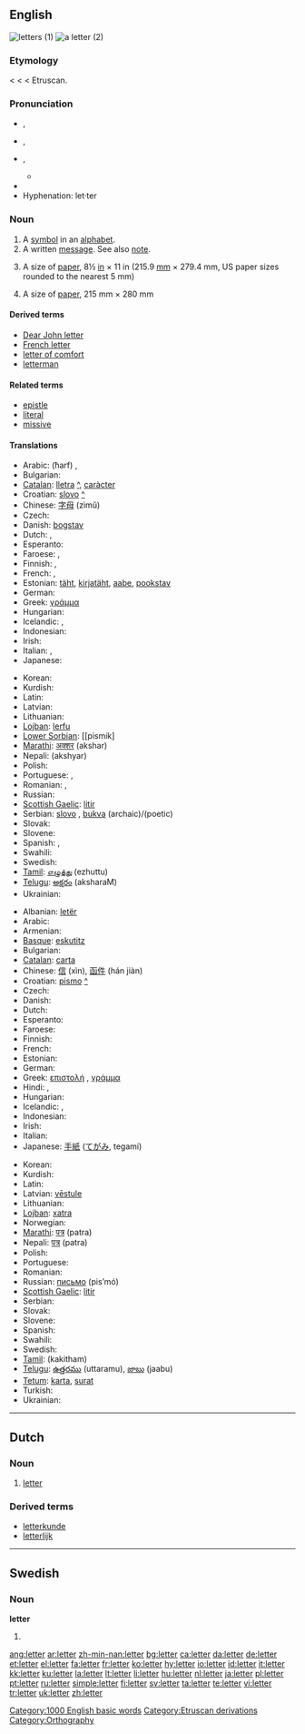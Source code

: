 {{wikipedia|letter (disambiguation)}}
==English==
[[Image:Cursive.svg|thumb|letters (1)]]
[[Image:LeibnizBrief1.jpg|thumb|a letter (2)]]

{{rank|alone|body|point|346|letter|become|became|second}}

===Etymology===
{{ME.}} < {{OF.}} {{term|lettre}} < {{L.}} {{term|littera|lang=la||letter of the alphabet; epistle}} < Etruscan.

===Pronunciation===
* {{a|RP}} {{IPA|/ˈlɛt.ə/}}, {{SAMPA|/"lEt.@/}}
* {{a|AusE}} {{IPA|/ˈlet.ə/}}, {{SAMPA|/"let.@/}}
* {{a|GenAm}} {{IPA|/ˈlɛt.ɚ/}}, {{SAMPA|/"lEt.@`/}}
** {{audio|en-us-letter.ogg|Audio (US)}}
* {{rhymes|ɛtə(r)}}
* Hyphenation: let·ter

===Noun===
{{en-noun}}
{{wikipedia}}

# A [[symbol]] in an [[alphabet]].
# A written [[message]]. See also [[note]].
# {{US|uncountable}} A size of [[paper]], 8½ [[inch|in]] × 11 in (215.9 [[millimetre|mm]] × 279.4 mm, US paper sizes rounded to the nearest 5 mm)
# {{Canada|uncountable}} A size of [[paper]], 215 mm × 280 mm

====Derived terms====
* [[Dear John letter]]
* [[French letter]]
* [[letter of comfort]]
* [[letterman]]

====Related terms====
* [[epistle]]
* [[literal]]
* [[missive]]

====Translations====
{{trans-top|letter of the alphabet}}
* Arabic: {{ARchar|[[حرف|حَرْف]]}} (ħarf) {{m}}, {{ARchar|[[حروف|حُرُوف]]}} {{IPAchar|(ħurúːf)}} {{p}}
* Bulgarian: {{t+|bg|буква|f|tr=búkva|sc=Cyrl}}
* [[Catalan]]: [[lletra]] {{f}} [[:ca:lletra|^]], [[caràcter]]
* Croatian: [[slovo#Croatian|slovo]] {{n}} [[:hr:slovo|^]]
* Chinese: [[字母]] (zìmǔ)
* Czech: {{t+|cs|písmeno|n}}
* Danish: [[bogstav]] {{n|c}}
* Dutch: {{t+|nl|letter|f}}, {{t-|nl|karakter|n}}
* Esperanto: {{t-|eo|litero|xs=Esperanto}}
* Faroese: {{t+|fo|bókstavur|m|xs=Faroese}}, {{t-|fo|stavur|m|xs=Faroese}}
* Finnish: {{t+|fi|kirjain}}, {{t+|fi|aakkonen}}
* French: {{t+|fr|lettre|f}}, {{t+|fr|caractère|m}}
* Estonian: [[täht]], [[kirjatäht]], [[aabe]], [[pookstav]]
* German: {{t+|de|Buchstabe|m}}
* Greek: [[γράμμα]] {{IPAchar|[ˈɣrama]}} {{n}}
* Hungarian: {{t+|hu|betű}}
* Icelandic: {{t+|is|bókstafur|m}}, {{t+|is|stafur|m}}
* Indonesian: {{t+|id|huruf|xs=Indonesian}}
* Irish: {{t-|ga|litir|f|xs=Irish}}
* Italian: {{t+|it|lettera|f}}, {{t+|it|carattere|m}}
* Japanese: {{t+|ja|文字|tr=móji|sc=Jpan}}
{{trans-mid}}
* Korean: {{t+|ko|문자|tr=munja|sc=Hang}}
* Kurdish: {{t+|ku|پیت|sc=KUchar}}
* Latin: {{t+|la|littera}}
* Latvian: {{t-|lv|burts|m|xs=Latvian}}
* Lithuanian: {{t+|lt|raidė|f|xs=Lithuanian}}
* [[Lojban]]: [[lerfu]]
* [[Lower Sorbian]]: [[pismik] {{m}}
* [[Marathi]]: [[अक्शर]] (akshar)
* Nepali: (akshyar)
* Polish: {{t-|pl|litera|f}}
* Portuguese: {{t+|pt|letra|f}}, {{t-|pt|caractér|m}}
* Romanian: {{t-|ro|literă|f}}, {{t-|ro|caracter|n}}
* Russian: {{t+|ru|буква|f|tr=búkva|sc=Cyrl}}
* [[Scottish Gaelic]]: [[litir]] {{f}}
* Serbian: [[slovo]] {{n}}, [[bukva]] {{f}} (archaic)/(poetic)
* Slovak: {{t-|sk|písmeno|n}}
* Slovene: {{t+|sl|črka|f}}
* Spanish: {{t+|es|letra|f}}, {{t+|es|carácter|m}}
* Swahili: {{t-|sw|herufi|xs=Swahili}}
* Swedish: {{t+|sv|bokstav}}
* [[Tamil]]: [[எழுத்து]] (ezhuttu)
* [[Telugu]]: [[అక్షరం]] (aksharaM)
* Ukrainian: {{t-|uk|буква|f|tr=búkva|sc=Cyrl|xs=Ukrainian}}
{{trans-bottom}}

{{trans-top|written message}}
* Albanian: [[letër]]
* Arabic: {{ARchar|[[رسالة|رِسَالَة]]}} {{IPAchar|(risáːla)}} {{f}}
* Armenian: {{t-|hy|նամակ|sc=Hayeren|xs=Armenian}}
* [[Basque]]: [[eskutitz]]
* Bulgarian: {{t+|bg|писмо|n|tr=pismó|sc=Cyrl}}
* [[Catalan]]: [[carta]] {{f}}
* Chinese: [[信]] (xìn), [[函件]] (hán jiàn)
* Croatian: [[pismo#Croatian|pismo]] {{n}} [[:hr:pismo|^]]
* Czech: {{t+|cs|dopis|m}}
* Danish: {{t+|da|brev|n}}
* Dutch: {{t+|nl|brief|m}}
* Esperanto: {{t-|eo|letero|xs=Esperanto}}
* Faroese: {{t-|fo|bræv|n|xs=Faroese}}
* Finnish: {{t+|fi|kirje}}
* French: {{t+|fr|lettre|f}}
* Estonian: {{t-|et|kiri}}
* German: {{t+|de|Brief|m}}
* Greek: [[επιστολή]] {{IPAchar|[e̞ˌpisto̞ˈli]}} {{f}}, [[γράμμα]] {{IPAchar|[ˈɣrama]}} {{n}}
* Hindi: {{t-|hi|पत्र|m|sc=Deva|xs=Hindi}}, {{t-|hi|चिट्टी|f|sc=Deva|xs=Hindi}}
* Hungarian: {{t+|hu|levél}}
* Icelandic: {{t+|is|bréf|n}}, {{t-|is|sendibréf|n}}
* Indonesian: {{t+|id|surat|xs=Indonesian}}
* Irish: {{t-|ga|litir|f|xs=Irish}}
* Italian: {{t+|it|lettera|f}}
* Japanese: [[手紙]] ([[てがみ]], tegamí)
{{trans-mid}}
* Korean: {{t-|ko|편지|tr=pyeonji|sc=Hang}}
* Kurdish: {{t+|ku|نامه‌|sc=KUchar}}
* Latin: {{t-|la|epistula|f}}
* Latvian: [[vēstule]] {{f}}
* Lithuanian: {{t+|lt|laiškas|m|xs=Lithuanian}}
* [[Lojban]]: [[xatra]]
* Norwegian: {{t-|no|brev}}
* [[Marathi]]: [[पत्र]] (patra)
* Nepali: [[पत्र]] (patra)
* Polish: {{t+|pl|list|m}}
* Portuguese: {{t+|pt|carta|f}}
* Romanian: {{t-|ro|scrisoare|f}}
* Russian: [[письмо]] (pis’mó) {{n}}
* [[Scottish Gaelic]]: [[litir]] {{f}}
* Serbian: {{t+|sr|писмо|n|tr=pismo|sc=Cyrl}}
* Slovak: {{t-|sk|list|m}}
* Slovene: {{t+|sl|pismo|n}}
* Spanish: {{t+|es|carta|f}}
* Swahili: {{t-|sw|barua|xs=Swahili}}
* Swedish: {{t+|sv|brev}}
* [[Tamil]]: {{t|ta|கடுதாசி|xs=Tamil}} (kakitham)
* [[Telugu]]: [[ఉత్తరము]] (uttaramu), [[జాబు]] (jaabu)
* [[Tetum]]: [[karta]], [[surat]]
* Turkish: {{t-|tr|mektup}}
* Ukrainian: {{t-|uk|лист|m|tr=list|sc=Cyrl|xs=Ukrainian}}
{{trans-bottom}}

[[Category:1000 English basic words]]
[[Category:Etruscan derivations]]
[[Category:Orthography]]

----

==Dutch==
{{wikipedia|lang=nl}}

===Noun===
{{nl-noun|g=f|pl1=letteren|pl2=letters|dim=lettertje}}

# [[letter#English|letter]]

===Derived terms===
* [[letterkunde]]
* [[letterlijk]]

----

==Swedish==

===Noun===
'''letter'''

# {{sv-noun-form-indef-pl|lett}}

[[ang:letter]]
[[ar:letter]]
[[zh-min-nan:letter]]
[[bg:letter]]
[[ca:letter]]
[[da:letter]]
[[de:letter]]
[[et:letter]]
[[el:letter]]
[[fa:letter]]
[[fr:letter]]
[[ko:letter]]
[[hy:letter]]
[[io:letter]]
[[id:letter]]
[[it:letter]]
[[kk:letter]]
[[ku:letter]]
[[la:letter]]
[[lt:letter]]
[[li:letter]]
[[hu:letter]]
[[nl:letter]]
[[ja:letter]]
[[pl:letter]]
[[pt:letter]]
[[ru:letter]]
[[simple:letter]]
[[fi:letter]]
[[sv:letter]]
[[ta:letter]]
[[te:letter]]
[[vi:letter]]
[[tr:letter]]
[[uk:letter]]
[[zh:letter]]